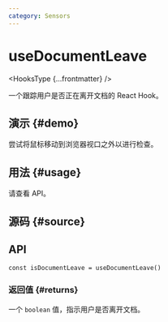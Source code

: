 ```yaml
---
category: Sensors
---
```


# useDocumentLeave


<HooksType {...frontmatter} />

一个跟踪用户是否正在离开文档的 React Hook。

## 演示 \{#demo}

尝试将鼠标移动到浏览器视口之外以进行检查。


<App />

## 用法 \{#usage}

请查看 API。

## 源码 \{#source}


<Source />

## API

```tsx
const isDocumentLeave = useDocumentLeave()
```

### 返回值 \{#returns}

一个 `boolean` 值，指示用户是否离开文档。
